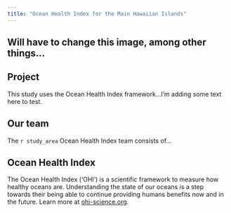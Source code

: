 ```yaml
---
title: "Ocean Health Index for the Main Hawaiian Islands"
---
```


<div class="page-lead" style="background-image:url(images/regions_1600x800.png)">
<div class="wrap page-lead-content">
<h2>Will have to change this image, among other things...</h2>

</div><!-- /.page-lead-content. -->
</div><!-- /.page-lead -->

<div class="tiles">

<div class="tile">
<h2 class="post-title"><i class="fa fa-book fa-2x"></i> Project</h2>
<p class="post-excerpt">

<!-- Suggested instructions: Add several sentences describing the project here.  -->
This study uses the Ocean Health Index framework...I'm adding some text here to test.


</p>
</div>

<div class="tile">
<h2 class="post-title"><i class="fa fa-cubes fa-2x"></i> Our team</h2>
<p class="post-excerpt">

<!-- Suggested instructions: Add several sentences describing the team here.  -->
The `r study_area` Ocean Health Index team consists of...

</p>
</div>

<div class="tile">
<h2 class="post-title"><i class="fa fa-globe fa-2x"></i> Ocean Health Index </h2>
<p class="post-excerpt">
The Ocean Health Index ('OHI') is a scientific framework to measure how healthy oceans are. Understanding the state of our oceans is a step towards their being able to continue providing humans benefits now and in the future. Learn more at [ohi-science.org](http://ohi-science.org).
</p>
</div>
</div>

